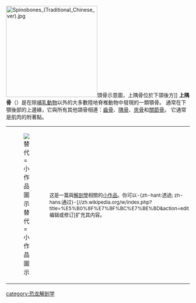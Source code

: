 [[File:Spinobones_(Traditional_Chinese_ver).jpg|250px]]頭骨示意圖，上隅骨位於下頜後方]]
'''上隅骨'''（{{Lang-en|suprangular}}）是在除[[哺乳动物|哺乳動物]]以外的大多數陸地脊椎動物中發現的一類顎骨。 通常在下顎後部的上邊緣，它與所有其他頜骨相連：[[牙齒|齒骨]]、[[隅骨|隅骨]]、[[夾骨|夾骨]]和[[關節骨|關節骨]]。 它通常是肌肉的附著點。

{| class="metadata plainlinks stub" role="presentation" style="background:transparent"
|[[File:Bone.png|替代=小作品圖示]]
| style="font-size:smaller" |这是一篇與[[解剖學|解剖學]]相關的[[wikipedia:小作品|小作品]]。你可以-{zh-hant:透過; zh-hans:通过}-[//zh.wikipedia.org/w/index.php?title=%E5%B0%8F%E7%BF%BC%E7%BE%BD&action=edit 编辑或修订]扩充其内容。<div class="plainlinks hlist navbar mini" style="position: absolute; right: 15px; display: none;">
* [[Template:Anatomy-stub|<abbr title="该模板">-{zh-hans:查; zh-hant:閱}-</abbr>]]
* [[Template_talk:Anatomy-stub|<abbr title="讨论该模板">论</abbr>]]
* [//zh.wikipedia.org/w/index.php?title=Template:Anatomy-stub&action=edit <abbr title="编辑该模板">编</abbr>]
</div>
|}
[[category:恐龙解剖学|category:恐龙解剖学]]